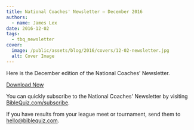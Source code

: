 ```yaml
---
title: National Coaches' Newsletter – December 2016
authors:
  - name: James Lex
date: 2016-12-02
tags:
  - tbq_newsletter
cover:
  image: /public/assets/blog/2016/covers/12-02-newsletter.jpg
  alt: Cover Image
---
```


Here is the December edition of the National Coaches' Newsletter.

<a href="/assets/blog/2016/12-newsletter.pdf" class="btn btn-primary">Download Now</a>

You can quickly subscribe to the National Coaches' Newsletter by visiting [BibleQuiz.com/subscribe](/subscribe).

If you have results from your league meet or tournament, send them to [hello@biblequiz.com](mailto:hello@biblequiz.com).
